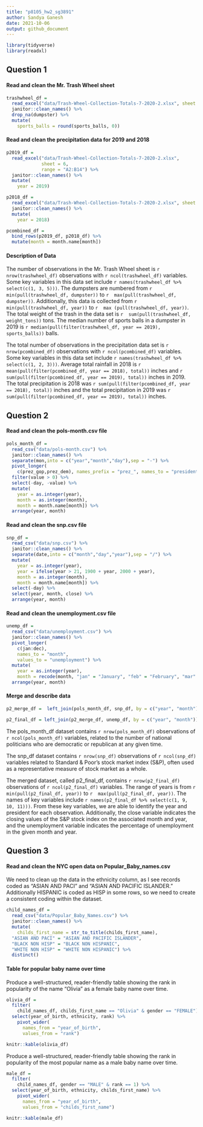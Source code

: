 ```yaml
---
title: "p8105_hw2_sg3891"
author: Sandya Ganesh
date: 2021-10-06
output: github_document
---
```


```r
library(tidyverse)
library(readxl)

```
## Question 1

#### Read and clean the Mr. Trash Wheel sheet

```r
trashwheel_df = 
  read_excel("data/Trash-Wheel-Collection-Totals-7-2020-2.xlsx", sheet = 1, range = "A2:N534") %>% 
  janitor::clean_names() %>% 
  drop_na(dumpster) %>% 
  mutate(
    sports_balls = round(sports_balls, 0))

```

#### Read and clean the precipitation data for 2019 and 2018
```r
p2019_df = 
  read_excel("data/Trash-Wheel-Collection-Totals-7-2020-2.xlsx", 
             sheet = 6, 
             range = "A2:B14") %>% 
  janitor::clean_names() %>% 
  mutate(
    year = 2019)

p2018_df = 
  read_excel("data/Trash-Wheel-Collection-Totals-7-2020-2.xlsx", sheet = 7, range = "A2:B14") %>% 
  janitor::clean_names() %>% 
  mutate(
    year = 2018)

pcombined_df =
  bind_rows(p2019_df, p2018_df) %>%
  mutate(month = month.name[month])

```

#### Description of Data
The number of observations in the Mr. Trash Wheel sheet is `r nrow(trashwheel_df)` observations with `r ncol(trashwheel_df)` variables. Some key variables in this data set include `r names(trashwheel_df %>% select(c(1, 3, 5)))`. The dumpsters are numbered from `r  min(pull(trashwheel_df, dumpster))` to `r  max(pull(trashwheel_df, dumpster))`. Additionally, this data is collected from `r  min(pull(trashwheel_df, year))` to `r  max (pull(trashwheel_df, year))`. The total weight of the trash in the data set is `r  sum(pull(trashwheel_df, weight_tons))` tons. The median number of sports balls in a dumpster in 2019 is `r median(pull(filter(trashwheel_df, year == 2019), sports_balls))` balls.

The total number of observations in the precipitation data set is `r nrow(pcombined_df)` observations with `r ncol(pcombined_df)` variables. Some key variables in this data set include `r names(trashwheel_df %>% select(c(1, 2, 3)))`. Average total rainfall in 2018 is `r mean(pull(filter(pcombined_df, year == 2018), total))` inches and `r sum(pull(filter(pcombined_df, year == 2019), total))` inches in 2019. The total precipitation is 2018 was `r sum(pull(filter(pcombined_df, year == 2018), total))` inches and the total precipitation in 2019 was `r sum(pull(filter(pcombined_df, year == 2019), total))` inches.

## Question 2

#### Read and clean the pols-month.csv file

```r
pols_month_df = 
  read_csv("data/pols-month.csv") %>% 
  janitor::clean_names() %>%
  separate(mon,into = c("year","month","day"),sep = "-") %>%
  pivot_longer(
    c(prez_gop,prez_dem), names_prefix = "prez_", names_to = "president") %>% 
  filter(value > 0) %>%
  select(-day, -value) %>% 
  mutate(
    year = as.integer(year),
    month = as.integer(month), 
    month = month.name[month]) %>% 
  arrange(year, month)

```

#### Read and clean the snp.csv file

```r
snp_df = 
  read_csv("data/snp.csv") %>% 
  janitor::clean_names() %>%
  separate(date,into = c("month","day","year"),sep = "/") %>%
  mutate(
    year = as.integer(year),
    year = ifelse(year > 21, 1900 + year, 2000 + year),
    month = as.integer(month), 
    month = month.name[month]) %>% 
  select(-day) %>% 
  select(year, month, close) %>% 
  arrange(year, month)

```

#### Read and clean the unemployment.csv file

```r
unemp_df = 
  read_csv("data/unemployment.csv") %>% 
  janitor::clean_names() %>%
  pivot_longer(
    c(jan:dec),
    names_to = "month", 
    values_to = "unemployment") %>% 
  mutate(
    year = as.integer(year),
    month = recode(month, "jan" = "January", "feb" = "February", "mar" = "March", "apr" = "April", "may" = "May", "jun" = "June", "jul" = "July", "aug" = "August", "sept" = "September", "oct" = "October", "nov" = "November", "dec" = "December")) %>% 
  arrange(year, month)

```

#### Merge and describe data
```r
p2_merge_df =  left_join(pols_month_df, snp_df, by = c("year", "month"))

p2_final_df = left_join(p2_merge_df, unemp_df, by = c("year", "month"))

```

The pols_month_df dataset contains `r nrow(pols_month_df)` observations of `r ncol(pols_month_df)` variables, related to the number of national politicians who are democratic or republican at any given time.

The snp_df dataset contains `r nrow(snp_df)` observations of `r ncol(snp_df)` variables related to Standard & Poor’s stock market index (S&P), often used as a representative measure of stock market as a whole. 

The merged dataset, called p2_final_df, contains `r nrow(p2_final_df)` observations of `r ncol(p2_final_df)` variables. The range of years is from `r  min(pull(p2_final_df, year))` to `r  max(pull(p2_final_df, year))`. The names of key variables include `r names(p2_final_df %>% select(c(1, 9, 10, 11)))`. From these key variables, we are able to identify the year and president for each observation. Additionally, the close variable indicates the closing values of the S&P stock index on the associated month and year, and the unemployment variable indicates the percentage of unemployment in the given month and year.

## Question 3

#### Read and clean the NYC open data on Popular_Baby_names.csv

We need to clean up the data in the ethnicity column, as I see records coded as "ASIAN AND PACI" and "ASIAN AND PACIFIC ISLANDER." Additionally HISPANIC is coded as HISP in some rows, so we need to create a consistent coding within the dataset.


```r
child_names_df = 
  read_csv("data/Popular_Baby_Names.csv") %>% 
  janitor::clean_names() %>% 
  mutate(
    childs_first_name = str_to_title(childs_first_name),
  "ASIAN AND PACI" = "ASIAN AND PACIFIC ISLANDER",
  "BLACK NON HISP" = "BLACK NON HISPANIC", 
  "WHITE NON HISP" = "WHITE NON HISPANIC") %>%
  distinct()
```


#### Table for popular baby name over time

Produce a well-structured, reader-friendly table showing the rank in popularity of the name “Olivia” as a female baby name over time.


```r
olivia_df = 
  filter(
    child_names_df, childs_first_name == "Olivia" & gender == "FEMALE") %>% 
  select(year_of_birth, ethnicity, rank) %>%
    pivot_wider(
      names_from = "year_of_birth",
      values_from = "rank")

knitr::kable(olivia_df)
```

Produce a well-structured, reader-friendly table showing the rank in popularity of the most popular name as a male baby name over time.


```r
male_df = 
  filter(
    child_names_df, gender == "MALE" & rank == 1) %>% 
  select(year_of_birth, ethnicity, childs_first_name) %>%
    pivot_wider(
      names_from = "year_of_birth",
      values_from = "childs_first_name")

knitr::kable(male_df)
```

